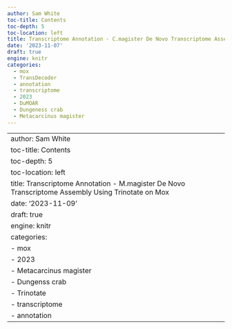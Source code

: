 ```yaml
---
author: Sam White
toc-title: Contents
toc-depth: 5
toc-location: left
title: Transcriptome Annotation - C.magister De Novo Transcriptome Assembly for DuMOAR Project Using TransDecoder on Mox
date: '2023-11-07'
draft: true
engine: knitr
categories: 
  - mox
  - TransDecoder
  - annotation
  - transcriptome
  - 2023
  - DuMOAR
  - Dungeness crab
  - Metacarcinus magister
---
```

---
author: Sam White
toc-title: Contents
toc-depth: 5
toc-location: left
title: Transcriptome Annotation - M.magister De Novo Transcriptome Assembly Using Trinotate on Mox
date: '2023-11-09'
draft: true
engine: knitr
categories: 
  - mox
  - 2023
  - Metacarcinus magister
  - Dungenss crab
  - Trinotate
  - transcriptome
  - annotation
---
